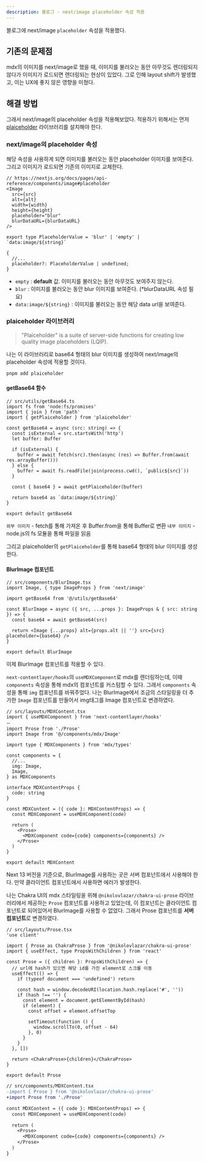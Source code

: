 ```yaml
---
description: 블로그 - next/image placeholder 속성 적용
---
```


블로그에 next/image `placeholder` 속성을 적용했다.

## 기존의 문제점

mdx의 이미지를 next/image로 했을 때, 이미지를 불러오는 동안 아무것도 렌더링되지 않다가 이미지가 로드되면 렌더링되는 현상이 있었다. 그로 인해 layout shift가 발생했고, 이는 UX에 좋지 않은 영향을 미쳤다.

## 해결 방법

그래서 next/image의 placeholder 속성을 적용해보았다. 적용하기 위해서는 먼저 [plaiceholder](https://plaiceholder.co/docs) 라이브러리를 설치해야 한다.

### next/image의 placeholder 속성

해당 속성을 사용하게 되면 이미지를 불러오는 동안 placeholder 이미지를 보여준다. 그리고 이미지가 로드되면 기존의 이미지로 교체한다.

```tsx
// https://nextjs.org/docs/pages/api-reference/components/image#placeholder
<Image
  src={src}
  alt={alt}
  width={width}
  height={height}
  placeholder="blur"
  blurDataURL={blurDataURL}
/>
```

<Admonition type="note" title="placeholder 속성의 값">

```tsx
export type PlaceholderValue = 'blur' | 'empty' | `data:image/${string}`

{
  //...
  placeholder?: PlaceholderValue | undefined;
}
```

- `empty` : **default** 값. 이미지를 불러오는 동안 아무것도 보여주지 않는다.
- `blur` : 이미지를 불러오는 동안 blur 이미지를 보여준다. (\*blurDataURL 속성 필요)
- `data:image/${string}` : 이미지를 불러오는 동안 해당 data url을 보여준다.

</Admonition>

### plaiceholder 라이브러리

> "Plaiceholder" is a suite of server-side functions for creating low quality image placeholders (LQIP).

나는 이 라이브러리로 base64 형태의 blur 이미지를 생성하여 next/image의 placeholder 속성에 적용할 것이다.

```bash
pnpm add plaiceholder
```

#### getBase64 함수

```tsx
// src/utils/getBase64.ts
import fs from 'node:fs/promises'
import { join } from 'path'
import { getPlaiceholder } from 'plaiceholder'

const getBase64 = async (src: string) => {
  const isExternal = src.startsWith('http')
  let buffer: Buffer

  if (isExternal) {
    buffer = await fetch(src).then(async (res) => Buffer.from(await res.arrayBuffer()))
  } else {
    buffer = await fs.readFile(join(process.cwd(), `public${src}`))
  }

  const { base64 } = await getPlaiceholder(buffer)

  return base64 as `data:image/${string}`
}

export default getBase64
```

`외부 이미지` - fetch를 통해 가져온 후 Buffer.from을 통해 Buffer로 변환
`내부 이미지` - node.js의 fs 모듈을 통해 파일을 읽음

그리고 plaiceholder의 `getPlaiceholder`를 통해 base64 형태의 blur 이미지를 생성한다.

#### BlurImage 컴포넌트

```tsx
// src/components/BlurImage.tsx
import Image, { type ImageProps } from 'next/image'

import getBase64 from '@/utils/getBase64'

const BlurImage = async ({ src, ...props }: ImageProps & { src: string }) => {
  const base64 = await getBase64(src)

  return <Image {...props} alt={props.alt || ''} src={src} placeholder={base64} />
}

export default BlurImage
```

이제 BlurImage 컴포넌트를 적용할 수 있다.

`next-contentlayer/hooks`의 `useMDXComponent`로 mdx를 렌더링하는데, 이때 `components` 속성을 통해 mdx의 컴포넌트를 커스텀할 수 있다. 그래서 `components` 속성을 통해 `img` 컴포넌트를 바꿔주었다.
나는 BlurImage에서 조금의 스타일링을 더 추가한 `Image` 컴포넌트를 만들어서 img태그를 Image 컴포넌트로 변경하였다.

```tsx
// src/layouts/MDXContent.tsx
import { useMDXComponent } from 'next-contentlayer/hooks'
ㅡ
import Prose from './Prose'
import Image from '@/components/mdx/Image'

import type { MDXComponents } from 'mdx/types'

const components = {
  //...
  img: Image,
  Image,
} as MDXComponents

interface MDXContentProps {
  code: string
}

const MDXContent = ({ code }: MDXContentProps) => {
  const MDXComponent = useMDXComponent(code)

  return (
    <Prose>
      <MDXComponent code={code} components={components} />
    </Prose>
  )
}

export default MDXContent
```

<Admonition type="warning" title="주의사항">

Next 13 버전을 기준으로, BlurImage를 사용하는 곳은 서버 컴포넌트에서 사용해야 한다. 만약 클라이언트 컴포넌트에서 사용하면 에러가 발생한다.

나는 Chakra UI의 mdx 스타일링을 위해 `@nikolovlazar/chakra-ui-prose` 라이브러리에서 제공하는 `Prose` 컴포넌트를 사용하고 있었는데, 이 컴포넌트는 클라이언트 컴포넌트로 되어있어서 BlurImage를 사용할 수 없었다.
그래서 Prose 컴포넌트를 **서버 컴포넌트**로 변경하였다.

```tsx
// src/layouts/Prose.tsx
'use client'

import { Prose as ChakraProse } from '@nikolovlazar/chakra-ui-prose'
import { useEffect, type PropsWithChildren } from 'react'

const Prose = ({ children }: PropsWithChildren) => {
  // url에 hash가 있으면 해당 id를 가진 element로 스크롤 이동
  useEffect(() => {
    if (typeof document === 'undefined') return

    const hash = window.decodeURI(location.hash.replace('#', ''))
    if (hash !== '') {
      const element = document.getElementById(hash)
      if (element) {
        const offset = element.offsetTop

        setTimeout(function () {
          window.scrollTo(0, offset - 64)
        }, 0)
      }
    }
  }, [])

  return <ChakraProse>{children}</ChakraProse>
}

export default Prose
```

```diff
// src/components/MDXContent.tsx
-import { Prose } from '@nikolovlazar/chakra-ui-prose'
+import Prose from './Prose'

const MDXContent = ({ code }: MDXContentProps) => {
  const MDXComponent = useMDXComponent(code)

  return (
    <Prose>
      <MDXComponent code={code} components={components} />
    </Prose>
  )
}
```

</Admonition>
